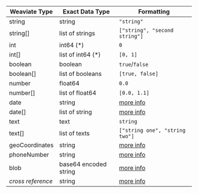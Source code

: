 | Weaviate Type | Exact Data Type | Formatting |
| ---------|--------|-----------|
| string   | string | `"string"` |
| string[]   | list of strings | `["string", "second string"]` |
| int      | int64 (*) | `0` |
| int[]      | list of int64 (*) | `[0, 1]` |
| boolean  | boolean | `true`/`false` |
| boolean[]  | list of booleans | `[true, false]` |
| number   | float64 | `0.0` |
| number[]   | list of float64 | `[0.0, 1.1]` |
| date     | string | [more info](/developers/weaviate/configuration/datatypes#datatype-date) |
| date[]     | list of string | [more info](/developers/weaviate/configuration/datatypes#datatype-date) |
| text     | text   | `string` |
| text[]     | list of texts   | `["string one", "string two"]` |
| geoCoordinates | string | [more info](/developers/weaviate/configuration/datatypes#datatype-geocoordinates) |
| phoneNumber | string | [more info](/developers/weaviate/configuration/datatypes#datatype-phonenumber) |
| blob | base64 encoded string | [more info](/developers/weaviate/configuration/datatypes#datatype-blob) |
| *cross reference* | string | [more info](/developers/weaviate/configuration/datatypes#datatype-cross-reference) |
